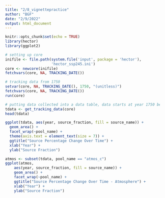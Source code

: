 ```yaml
---
title: "2/8_vignettepractice"
author: "BGF"
date: "2/9/2022"
output: html_document
---
```


```r
knitr::opts_chunk$set(echo = TRUE)
library(hector)
library(ggplot2)
```


```r
# setting up core 
inifile <- file.path(system.file('input', package = 'hector'),
                     'hector_ssp245.ini')
core <- newcore(inifile)
fetchvars(core, NA, TRACKING_DATE())
```


```r
# tracking data from 1750
setvar(core, NA, TRACKING_DATE(), 1750, "(unitless)") 
fetchvars(core, NA, TRACKING_DATE())
run(core)
```


```r
# putting data collected into a data table, data starts at year 1750 beacause of setvars call above
tdata <- get_tracking_data(core)
head(tdata)
```


```r
ggplot(tdata, aes(year, source_fraction, fill = source_name)) +
  geom_area() +
  facet_wrap(~pool_name) +
  theme(axis.text = element_text(size = 7)) +
  ggtitle("Source Percentage Change Over Time") +
  xlab("Year") +
  ylab("Source Fraction")

```


```r
atmos <- subset(tdata, pool_name == "atmos_c")
ggplot(atmos,
    aes(year, source_fraction, fill = source_name)) +
    geom_area() +
    facet_wrap(~pool_name) +
    ggtitle("Source Percentage Change Over Time - Atmosphere") +
    xlab("Year") +
    ylab("Source Fraction")
```

